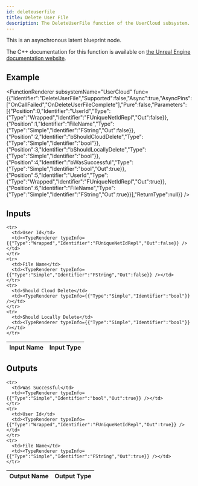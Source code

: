 ```yaml
---
id: deleteuserfile
title: Delete User File
description: The DeleteUserFile function of the UserCloud subsystem.
---
```



This is an asynchronous latent blueprint node.

The C++ documentation for this function is available on [the Unreal Engine documentation website](https://dev.epicgames.com/documentation/en-us/unreal-engine/API/Plugins/OnlineSubsystem/Interfaces/IOnlineUserCloud/).

## Example

<FunctionRenderer subsystemName="UserCloud" func={{"Identifier":"DeleteUserFile","Supported":false,"Async":true,"AsyncPins":["OnCallFailed","OnDeleteUserFileComplete"],"Pure":false,"Parameters":[{"Position":0,"Identifier":"UserId","Type":{"Type":"Wrapped","Identifier":"FUniqueNetIdRepl","Out":false}},{"Position":1,"Identifier":"FileName","Type":{"Type":"Simple","Identifier":"FString","Out":false}},{"Position":2,"Identifier":"bShouldCloudDelete","Type":{"Type":"Simple","Identifier":"bool"}},{"Position":3,"Identifier":"bShouldLocallyDelete","Type":{"Type":"Simple","Identifier":"bool"}},{"Position":4,"Identifier":"bWasSuccessful","Type":{"Type":"Simple","Identifier":"bool","Out":true}},{"Position":5,"Identifier":"UserId","Type":{"Type":"Wrapped","Identifier":"FUniqueNetIdRepl","Out":true}},{"Position":6,"Identifier":"FileName","Type":{"Type":"Simple","Identifier":"FString","Out":true}}],"ReturnType":null}} />

## Inputs


<table>
  <thead>
    <tr>
      <th>Input Name</th>
      <th>Input Type</th>
    </tr>
  </thead>
  <tbody>
    
    <tr>
      <td>User Id</td>
      <td><TypeRenderer typeInfo={{"Type":"Wrapped","Identifier":"FUniqueNetIdRepl","Out":false}} /></td>
    </tr>
    <tr>
      <td>File Name</td>
      <td><TypeRenderer typeInfo={{"Type":"Simple","Identifier":"FString","Out":false}} /></td>
    </tr>
    <tr>
      <td>Should Cloud Delete</td>
      <td><TypeRenderer typeInfo={{"Type":"Simple","Identifier":"bool"}} /></td>
    </tr>
    <tr>
      <td>Should Locally Delete</td>
      <td><TypeRenderer typeInfo={{"Type":"Simple","Identifier":"bool"}} /></td>
    </tr>
  </tbody>
</table>


## Outputs


<table>
  <thead>
    <tr>
      <th>Output Name</th>
      <th>Output Type</th>
    </tr>
  </thead>
  <tbody>
    
    <tr>
      <td>Was Successful</td>
      <td><TypeRenderer typeInfo={{"Type":"Simple","Identifier":"bool","Out":true}} /></td>
    </tr>
    <tr>
      <td>User Id</td>
      <td><TypeRenderer typeInfo={{"Type":"Wrapped","Identifier":"FUniqueNetIdRepl","Out":true}} /></td>
    </tr>
    <tr>
      <td>File Name</td>
      <td><TypeRenderer typeInfo={{"Type":"Simple","Identifier":"FString","Out":true}} /></td>
    </tr>
  </tbody>
</table>


